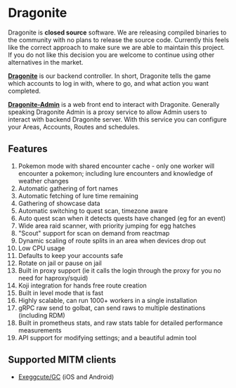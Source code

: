 # Dragonite

Dragonite is **closed source** software. We are releasing compiled binaries to the community with no plans to release the source code. Currently this feels like the correct approach to make sure we are able to maintain this project. If you do not like this decision you are welcome to continue using other alternatives in the market.

[**Dragonite**](https://github.com/UnownHash/Dragonite-Public) is our backend controller. In short, Dragonite tells the game which accounts to log in with, where to go, and what action you want completed.

[**Dragonite-Admin**](https://github.com/UnownHash/Dragonite-Public) is a web front end to interact with Dragonite. Generally speaking Dragonite Admin is a proxy service to allow Admin users to interact with backend Dragonite server. With this service you can configure your Areas, Accounts, Routes and schedules.

## Features

1. Pokemon mode with shared encounter cache - only one worker will encounter a pokemon; including lure encounters and knowledge of weather changes
1. Automatic gathering of fort names
1. Automatic fetching of lure time remaining
1. Gathering of showcase data
1. Automatic switching to quest scan, timezone aware
1. Auto quest scan when it detects quests have changed (eg for an event)
1. Wide area raid scanner, with priority jumping for egg hatches
1. "Scout" support for scan on demand from reactmap
1. Dynamic scaling of route splits in an area when devices drop out
1. Low CPU usage
1. Defaults to keep your accounts safe
1. Rotate on jail or pause on jail
1. Built in proxy support (ie it calls the login through the proxy for you no need for haproxy/squid)
1. Koji integration for hands free route creation
1. Built in level mode that is fast
1. Highly scalable, can run 1000+ workers in a single installation
1. gRPC raw send to golbat, can send raws to multiple destinations (including RDM)
1. Built in prometheus stats, and raw stats table for detailed performance measurements
1. API support for modifying settings; and a beautiful admin tool

## Supported MITM clients

- [Exeggcute/GC](https://jorgschulze73.github.io/gc-docs/) (iOS and Android)
